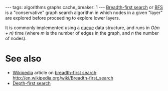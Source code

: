 ---
tags: algorithms graphs
cache_breaker: 1
---
[[Breadth-first search]] or [[BFS]] is a "conservative" graph search algorithm in which nodes in a given "layer" are explored before proceeding to explore lower layers.

It is commonly implemented using a [[queue]] data structure, and runs in ''O(m + n)'' time (where ''m'' is the number of edges in the graph, and ''n'' the number of nodes).

= See also =

* [[Wikipedia]] article on [[breadth-first search]]: http://en.wikipedia.org/wiki/Breadth-first_search
* [[Depth-first search]]

